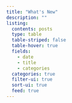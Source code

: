 ```yaml
---
title: "What's New"
description: ""
listing:
  contents: posts
  type: table
  table-striped: false
  table-hover: true
  fields:
    - date
    - title
    - categories
  categories: true
  filter-ui: true
  sort-ui: true
  feed: true
---
```

